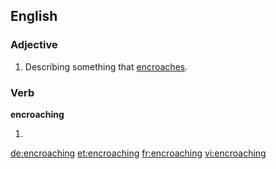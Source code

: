 ==English==

===Adjective===
{{en-adj|-}}

#Describing something that [[encroach]]es.

===Verb===
'''encroaching'''

# {{present participle of|[[encroach]]}}

[[de:encroaching]]
[[et:encroaching]]
[[fr:encroaching]]
[[vi:encroaching]]